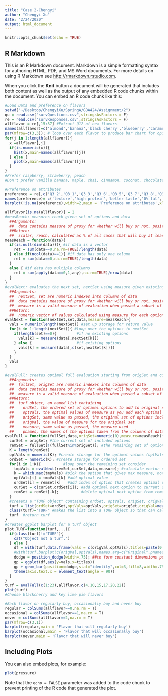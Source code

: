 ```yaml
---
title: "Case 2-Chengyi"
author: "Chengyi Xu"
date: "2/24/2020"
output: html_document
---
```


```r
knitr::opts_chunk$set(echo = TRUE)
```

## R Markdown

This is an R Markdown document. Markdown is a simple formatting syntax for authoring HTML, PDF, and MS Word documents. For more details on using R Markdown see <http://rmarkdown.rstudio.com>.

When you click the **Knit** button a document will be generated that includes both content as well as the output of any embedded R code chunks within the document. You can embed an R code chunk like this:

```r
#Load Data and preference on flavors
setwd("~/Desktop/ChengyiXu/SpringA/GBA424/Assignment/2")
qu = read.csv("survQuestions.csv",stringsAsFactors = F)
re = read.csv('survResponses.csv',stringsAsFactors = F)
allflavor = re[,15:37] #Extract Q12 of new flavors
names(allflavor)=c('almond','banana','black cherry','blueberry','caramel','chai','chocolate', 'cinnamon', 'coconut','honey','key lime pie','lemon','mango','maple','peach','pineapple', 'plain','pomegranate','raspberry','strawberry','strawberry banana','vanilla','vanilla banana')
par(mfrow=c(3,3)); # loop over each flavor to produce bar chart for opinion distribution
for(j in 1:length(allflavor)){
  x =allflavor[,j]
  if(is.numeric(x)){
    hist(x,main=names(allflavor)[j])
  } else {
    plot(x,main=names(allflavor)[j])
  }
}
#Prefer raspberry, strawberry, peach
#Don't prefer vanilla banana, maple, chai, cinnamon, coconut, chocolate
```


```r
#Preference on attributes
preference = re[,c('Q3_2','Q3_1','Q3_3','Q3_6','Q3_5','Q3_7','Q3_8','Q3_4')]
names(preference)= c('texture','high protein','better taste','0% fat','all natural','low sugar', 'low calories','flavor available')
barplot(!is.na(preference),width=2,main = 'Preference on attributes',xlab = 'attributes',ylab = 'number of respondents')
```


```r
allflavor[is.na(allflavor)] = 2
#measReach: measures reach given set of options and data
  ##Arguments:
  ##  data contains measure of proxy for whether will buy or not, positive values mean will buy/use
  ##Return:
  ##  scalar, reach, calculated as % of all cases that will buy at least one in set
measReach = function(data){
  if(is.null(dim(data))){ #if data is a vector
    ret = sum(data==0,na.rm=TRUE)/length(data)
  } else if(ncol(data)==1){ #if data has only one column
    ret = sum(data==0,na.rm=TRUE)/length(data)
  }
  else { #if data has multiple columns
    ret = sum(apply(data==0,1,any),na.rm=TRUE)/nrow(data)
  }
}
#evalNext: evaluates the next set, nextSet using measure given existing set in data
  ##Arguments:
  ##  nextSet, set are numeric indexes into columns of data
  ##  data contains measure of proxy for whether will buy or not, positive values mean will buy/use
  ##  measure is a valid measure of evaluation when passed a subset of columns in data
  ##Return:
  ##  numeric vector of values calculated using measure for each option in nextSet given set already exists
evalNext = function(nextSet,set,data,measure=measReach){
  vals = numeric(length(nextSet)) #set up storage for return value
  for(k in 1:length(nextSet)){ #loop over the options in nextSet
    if(length(set)==0){         #if no existing options
      vals[k] = measure(data[,nextSet[k]]) 
    } else {                    #if existing options
      vals[k] = measure(data[,c(set,nextSet[k])])
    }
  }
  vals
}

#evalFull: creates optimal full evaluation starting from origSet and considering remaining options fullSet
  ##Arguments:
  ##  fullSet, origSet are numeric indexes into columns of data
  ##  data contains measure of proxy for whether will buy or not, positive values mean will buy/use
  ##  measure is a valid measure of evaluation when passed a subset of columns in data
  ##Return:
  ##  turf object, an named list containing
  ##    ordSet, the ordered set of optimal options to add to original set
  ##    optVals, the optimal values of measure as you add each optimal option
  ##    origSet, same value as passed, the original set of options included
  ##    origVal, the value of measure for the original set
  ##    measure, same value as passed, the measure used
  ##    pnames, the names of the options taken from the columns of data
evalFull = function(fullSet,data,origSet=numeric(0),measure=measReach){
  curSet = origSet; #the current set of included options
  remSet = fullSet[!(fullSet%in%origSet)]; #the remaining set of options to consider
  K = length(remSet)
  optVals = numeric(K); #create storage for the optimal values (optVals)
  ordSet = numeric(K); #create storage for ordered set
  for(i in 1:K){          #loop over the remaining set consider
    tmpVals = evalNext(remSet,curSet,data,measure); #calculate vector of next evaluations
    k = which.max(tmpVals) #pick the option that gives max measure, note will pick first case if a tie!
    optVals[i] = tmpVals[k] #add optimal value
    ordSet[i] = remSet[k]   #add index of option that creates optimal value
    curSet = c(curSet,ordSet[i]); #add optimal next option to current set
    remSet = remSet[-k];          #delete optimal next option from remaining set
  }
  #creaets a "TURF object" containing ordSet, optVals, origSet, origVal, measure, and pnames
  turf = list(ordSet=ordSet,optVals=optVals,origSet=origSet,origVal=measure(data[,origSet]),measure=measure,pnames=colnames(data))
  class(turf)="TURF" #makes the list into a TURF object so that can call plot.TURF
  turf  #return turf
}
#creates ggplot barplot for a turf object
plot.TURF=function(turf,...){
  if(class(turf)!="TURF"){
    cat("Object not a turf.")
  } else {
    df = with(turf,data.frame(vals = c(origVal,optVals),titles=paste(0:length(ordSet),c("Original",pnames[ordSet]),sep=":")))
    #with(turf,barplot(c(origVal,optVals),names.arg=c("Original",pnames[ordSet])))
    dodge = position_dodge(width=.75); ##to form constant dimensions positioning for all geom's
    gp = ggplot(df,aes(y=vals,x=titles))
    gp + geom_bar(position=dodge,stat="identity",col=3,fill=8,width=.75)+
    theme(axis.text.x = element_text(angle = 90))
  }
}
turf = evalFull(c(1:23),allflavor,c(4,10,15,17,20,22))
plot(turf)
#Choose blackcherry and key lime pie flavors
```


```r
#Each flavor on regularly buy, occasionally buy and never buy
regular = colSums(allflavor==0,na.rm = T)
occasional = colSums(allflavor==1,na.rm = T)
never = colSums(allflavor==2,na.rm = T)
par(mfrow=c(3,1))
barplot(regular,main = 'Flavor that will regularly buy')
barplot(occasional,main = 'Flavor that will occasionally buy')
barplot(never,main = 'Flavor that will never buy')
```


## Including Plots

You can also embed plots, for example:

```r
plot(pressure)
```

Note that the `echo = FALSE` parameter was added to the code chunk to prevent printing of the R code that generated the plot.
